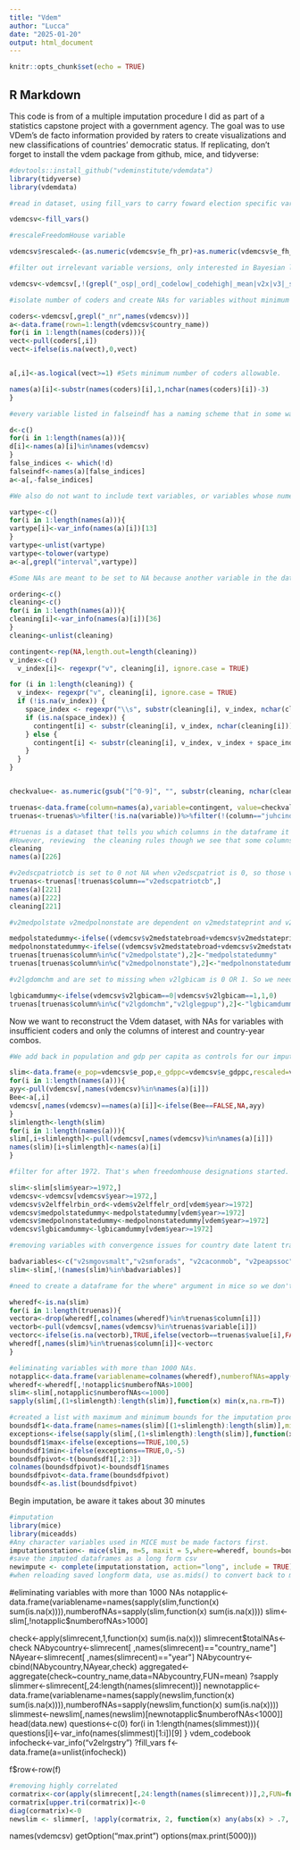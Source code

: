 ```yaml
---
title: "Vdem"
author: "Lucca"
date: "2025-01-20"
output: html_document
---
```


```r
knitr::opts_chunk$set(echo = TRUE)
```

## R Markdown

This code is from of a multiple imputation procedure I did as part of a statistics capstone project with a government agency. The goal was to use VDem's de facto information provided by raters to create visualizations and new classifications of countries' democratic status. If replicating, don't forget to install the vdem package from github, mice, and tidyverse:

```r
#devtools::install_github("vdeminstitute/vdemdata")
library(tidyverse)
library(vdemdata)

#read in dataset, using fill_vars to carry foward election specific variables. fill_vars still leaves na values for breaks in electoral regime for election variables. During these times, these variables should be set to a theoretical minimum, but that's not clearly defined when using the Bayesian model latent estimates. Here, we impute these values along with other missing vars.

vdemcsv<-fill_vars()

#rescaleFreedomHouse variable 

vdemcsv$rescaled<-(as.numeric(vdemcsv$e_fh_pr)+as.numeric(vdemcsv$e_fh_cl))/2

#filter out irrelevant variable versions, only interested in Bayesian latent model estimates.

vdemcsv<-vdemcsv[,!(grepl("_osp|_ord|_codelow|_codehigh|_mean|v2x|v3|_sd|_mean",names(vdemcsv)))] 

#isolate number of coders and create NAs for variables without minimum number of coders

coders<-vdemcsv[,grepl("_nr",names(vdemcsv))]
a<-data.frame(rown=1:length(vdemcsv$country_name))
for(i in 1:length(names(coders))){
vect<-pull(coders[,i])
vect<-ifelse(is.na(vect),0,vect)


a[,i]<-as.logical(vect>=1) #Sets minimum number of coders allowable.

names(a)[i]<-substr(names(coders)[i],1,nchar(names(coders)[i])-3)
}

#every variable listed in falseindf has a naming scheme that in some way does not align with the conventions of the rest of the Vdem naming scheme. This is generally because the larger variable is composed of many binary variables. While these dichotomous variables are important, individually they add little information, and they are not intuitive or interesting to visualize. Here we scrap them. 

d<-c()
for(i in 1:length(names(a))){
d[i]<-names(a)[i]%in%names(vdemcsv)
}
false_indices <- which(!d)
falseindf<-names(a)[false_indices]
a<-a[,-false_indices]

#We also do not want to include text variables, or variables whose numerical response is actually indicative of a factor referenced in the codebook. Ex. A response of 5 means "The Military" rather than 5. In effect, we want variables whose responses are either in interval form or converted to interval by the measurement model. 

vartype<-c()
for(i in 1:length(names(a))){
vartype[i]<-var_info(names(a)[i])[13]
}
vartype<-unlist(vartype)
vartype<-tolower(vartype)
a<-a[,grepl("interval",vartype)]

#Some NAs are meant to be set to NA because another variable in the dataset has a certain value. In the Vdem codebook, this information is contained in cleaning details in the format "Set to missing where v2regint is 0." but there is inconsistent language, grammar, and punctuation used in the codebook. We want to clean the codebook entries to isolate the variable name that needs to be checked (eg. v2regint in the above example) and the value that it needs to be checked for (eg. 0). Here I handle this with a regular expression.

ordering<-c()
cleaning<-c()
for(i in 1:length(names(a))){
cleaning[i]<-var_info(names(a)[i])[36]
}
cleaning<-unlist(cleaning)

contingent<-rep(NA,length.out=length(cleaning))
v_index<-c()
  v_index[i]<- regexpr("v", cleaning[i], ignore.case = TRUE)

for (i in 1:length(cleaning)) {
  v_index<- regexpr("v", cleaning[i], ignore.case = TRUE)
  if (!is.na(v_index)) {
    space_index <- regexpr("\\s", substr(cleaning[i], v_index, nchar(cleaning[i])))
    if (is.na(space_index)) {
      contingent[i] <- substr(cleaning[i], v_index, nchar(cleaning[i]))
    } else {
      contingent[i] <- substr(cleaning[i], v_index, v_index + space_index - 2)
    }
  }
}


checkvalue<- as.numeric(gsub("[^0-9]", "", substr(cleaning, nchar(cleaning) - 2, nchar(cleaning))))

truenas<-data.frame(column=names(a),variable=contingent, value=checkvalue)
truenas<-truenas%>%filter(!is.na(variable))%>%filter(!(column=="juhcind"|column=="juhccomp"))

#truenas is a dataset that tells you which columns in the dataframe it should default to NA when "variable"="value"
#However, reviewing  the cleaning rules though we see that some columns have rules that our regular expression did not capture. 
cleaning
names(a)[226]

#v2edscpatriotcb is set to 0 not NA when v2edscpatriot is 0, so those values do not need imputation
truenas<-truenas[!truenas$column=="v2edscpatriotcb",]
names(a)[221]
names(a)[222]
cleaning[221]

#v2medpolstate v2medpolnonstate are dependent on v2medstateprint and v2medstatebroad to BOTH be set to a value in order to render a missing by design. To handle this we create indicator variables.

medpolstatedummy<-ifelse((vdemcsv$v2medstatebroad+vdemcsv$v2medstateprint)==0,0,1)
medpolnonstatedummy<-ifelse((vdemcsv$v2medstatebroad+vdemcsv$v2medstateprint)==8,4,0)
truenas[truenas$column%in%c("v2medpolstate"),2]<-"medpolstatedummy"
truenas[truenas$column%in%c("v2medpolnonstate"),2]<-"medpolnonstatedummy"

#v2lgdomchm and are set to missing when v2lgbicam is 0 OR 1. So we need to create dummy for that as well.

lgbicamdummy<-ifelse(vdemcsv$v2lgbicam==0|vdemcsv$v2lgbicam==1,1,0)
truenas[truenas$column%in%c("v2lgdomchm","v2lglegpup"),2]<-"lgbicamdummy"
```

Now we want to reconstruct the Vdem dataset, with NAs for variables with insufficient coders and only the columns of interest and country-year combos. 

```r
#We add back in population and gdp per capita as controls for our imputation process. Assumption is that data is missing at random after controlling for these factors. This is probably a faulty assumption given what we know about the Vdem.

slim<-data.frame(e_pop=vdemcsv$e_pop,e_gdppc=vdemcsv$e_gdppc,rescaled=vdemcsv$rescaled,year=vdemcsv$year)
for(i in 1:length(names(a))){
ayy<-pull(vdemcsv[,names(vdemcsv)%in%names(a)[i]])
Bee<-a[,i]
vdemcsv[,names(vdemcsv)==names(a)[i]]<-ifelse(Bee==FALSE,NA,ayy)
}
slimlength<-length(slim)
for(i in 1:length(names(a))){
slim[,i+slimlength]<-pull(vdemcsv[,names(vdemcsv)%in%names(a)[i]])
names(slim)[i+slimlength]<-names(a)[i]
}

#filter for after 1972. That's when freedomhouse designations started. 

slim<-slim[slim$year>=1972,]
vdemcsv<-vdemcsv[vdemcsv$year>=1972,]
vdemcsv$v2elffelrbin_ord<-vdem$v2elffelr_ord[vdem$year>=1972]
vdemcsv$medpolstatedummy<-medpolstatedummy[vdem$year>=1972]
vdemcsv$medpolnonstatedummy<-medpolnonstatedummy[vdem$year>=1972]
vdemcsv$lgbicamdummy<-lgbicamdummy[vdem$year>=1972]

#removing variables with convergence issues for country date latent trait estimates v2smgovsmalt v2smforads v2caconmob v2peapssoc

badvariables<-c("v2smgovsmalt","v2smforads", "v2caconmob", "v2peapssoc")
slim<-slim[,!(names(slim)%in%badvariables)]

#need to create a dataframe for the where" argument in mice so we don't impute for NAs by design.

wheredf<-is.na(slim)
for(i in 1:length(truenas)){
vectora<-drop(wheredf[,colnames(wheredf)%in%truenas$column[i]])
vectorb<-pull(vdemcsv[,names(vdemcsv)%in%truenas$variable[i]])
vectorc<-ifelse(is.na(vectorb),TRUE,ifelse(vectorb==truenas$value[i],FALSE,vectora))
wheredf[,names(slim)%in%truenas$column[i]]<-vectorc
}

```

```r
#eliminating variables with more than 1000 NAs.
notapplic<-data.frame(variablename=colnames(wheredf),numberofNAs=apply(wheredf,2,function(x) sum((x))))
wheredf<-wheredf[,!notapplic$numberofNAs>1000]
slim<-slim[,notapplic$numberofNAs<=1000]
sapply(slim[,(1+slimlength):length(slim)],function(x) min(x,na.rm=T))

#created a list with maximum and minimum bounds for the imputation process
boundsdf1<-data.frame(names=names(slim)[(1+slimlength):length(slim)],min=rep(-5,length.out=(length(slim)-slimlength)),max=rep(5,length.out=(length(slim)-slimlength)))
exceptions<-ifelse(sapply(slim[,(1+slimlength):length(slim)],function(x) max(x,na.rm=T))>5,TRUE,FALSE)
boundsdf1$max<-ifelse(exceptions==TRUE,100,5)
boundsdf1$min<-ifelse(exceptions==TRUE,0,-5)
boundsdfpivot<-t(boundsdf1[,2:3])
colnames(boundsdfpivot)<-boundsdf1$names
boundsdfpivot<-data.frame(boundsdfpivot)
boundsdf<-as.list(boundsdfpivot)
```
Begin imputation, be aware it takes about 30 minutes
```r
#imputation 
library(mice)
library(miceadds)
#Any character variables used in MICE must be made factors first. 
imputationstation<- mice(slim, m=5, maxit = 5,where=wheredf, bounds=boundsdf,print =  TRUE)
#save the imputed dataframes as a long form csv
newimpute <- complete(imputationstation, action="long", include = TRUE)
#when reloading saved longform data, use as.mids() to convert back to multiple imputed dataset format for analysis

```

#eliminating variables with more than 1000 NAs
notapplic<-data.frame(variablename=names(sapply(slim,function(x) sum(is.na(x)))),numberofNAs=sapply(slim,function(x) sum(is.na(x))))
slim<-slim[,!notapplic$numberofNAs>1000]

check<-apply(slimrecent,1,function(x) sum(is.na(x)))
slimrecent$totalNAs<-check
NAbycountry<-slimrecent[ ,names(slimrecent)=="country_name"]
NAyear<-slimrecent[ ,names(slimrecent)=="year"]
NAbycountry<-cbind(NAbycountry,NAyear,check)
aggregated<-aggregate(check~country_name,data=NAbycountry,FUN=mean)
?sapply
slimmer<-slimrecent[,24:length(names(slimrecent))]
newnotapplic<-data.frame(variablename=names(sapply(newslim,function(x) sum(is.na(x)))),numberofNAs=sapply(newslim,function(x) sum(is.na(x))))
slimmest<-newslim[,names(newslim)[newnotapplic$numberofNAs<1000]]
head(data.new)
questions<-c(0)
for(i in 1:length(names(slimmest))){
questions[i]<-var_info(names(slimmest)[1:i])[9]
}
vdem_codebook
infocheck<-var_info("v2elrgstry")
?fill_vars
f<-data.frame(a=unlist(infocheck))

f$row<-row(f)



```r
#removing highly correlated
cormatrix<-cor(apply(slimrecent[,24:length(names(slimrecent))],2,FUN=function(x) as.numeric(x)),use="pairwise.complete.obs")
cormatrix[upper.tri(cormatrix)]<-0
diag(cormatrix)<-0
newslim <- slimmer[, !apply(cormatrix, 2, function(x) any(abs(x) > .7, na.rm = TRUE))]

```

names(vdemcsv)
getOption("max.print")
options(max.print(5000)))
